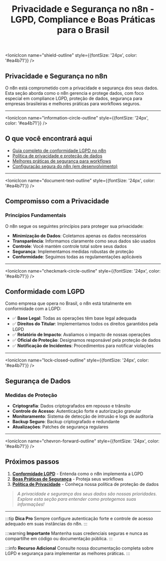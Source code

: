﻿---
sidebar_position: 1
title: Privacidade e Segurança no n8n - LGPD, Compliance e Boas Práticas para o Brasil
description: Aprenda sobre privacidade, segurança de dados, compliance LGPD e melhores práticas para proteger workflows e dados no n8n, com foco no mercado brasileiro.
keywords: [n8n, privacidade, segurança, lgpd, compliance, proteção de dados, segurança de dados n8n, boas práticas de privacidade, workflows seguros, compliance LGPD, segurança workflows n8n]
---

<IonicIcon name="shield-outline" style={{fontSize: '24px', color: '#ea4b71'}} />

## Privacidade e Segurança no n8n

O n8n está comprometido com a privacidade e segurança dos seus dados. Esta seção aborda como o n8n gerencia e protege dados, com foco especial em compliance LGPD, proteção de dados, segurança para empresas brasileiras e melhores práticas para workflows seguros.

---

<IonicIcon name="information-circle-outline" style={{fontSize: '24px', color: '#ea4b71'}} />

## O que você encontrará aqui

- [Guia completo de conformidade LGPD no n8n](./lgpd-compliance)
- [Política de privacidade e proteção de dados](./privacy)
- [Melhores práticas de segurança para workflows](./security-best-practices)
- [Configuração segura do n8n (em desenvolvimento)](./security-configuration)

---

<IonicIcon name="document-text-outline" style={{fontSize: '24px', color: '#ea4b71'}} />

## Compromisso com a Privacidade

### Princípios Fundamentais

O n8n segue os seguintes princípios para proteger sua privacidade:

- **Minimização de Dados**: Coletamos apenas os dados necessários
- **Transparência**: Informamos claramente como seus dados são usados
- **Controle**: Você mantém controle total sobre seus dados
- **Segurança**: Implementamos medidas robustas de proteção
- **Conformidade**: Seguimos todas as regulamentações aplicáveis

---

<IonicIcon name="checkmark-circle-outline" style={{fontSize: '24px', color: '#ea4b71'}} />

## Conformidade com LGPD

Como empresa que opera no Brasil, o n8n está totalmente em conformidade com a LGPD:

- ✅ **Base Legal**: Todas as operações têm base legal adequada
- ✅ **Direitos do Titular**: Implementamos todos os direitos garantidos pela LGPD
- ✅ **Relatório de Impacto**: Avaliamos o impacto de nossas operações
- ✅ **Oficial de Proteção**: Designamos responsável pela proteção de dados
- ✅ **Notificação de Incidentes**: Procedimentos para notificar violações

---

<IonicIcon name="lock-closed-outline" style={{fontSize: '24px', color: '#ea4b71'}} />

## Segurança de Dados

### Medidas de Proteção

- **Criptografia**: Dados criptografados em repouso e trânsito
- **Controle de Acesso**: Autenticação forte e autorização granular
- **Monitoramento**: Sistema de detecção de intrusão e logs de auditoria
- **Backup Seguro**: Backup criptografado e redundante
- **Atualizações**: Patches de segurança regulares

---

<IonicIcon name="chevron-forward-outline" style={{fontSize: '24px', color: '#ea4b71'}} />

## Próximos passos

1. **[Conformidade LGPD](./lgpd-compliance)** - Entenda como o n8n implementa a LGPD
2. **[Boas Práticas de Segurança](./security-best-practices)** - Proteja seus workflows
3. **[Política de Privacidade](./privacy)** - Conheça nossa política de proteção de dados

> *A privacidade e segurança dos seus dados são nossas prioridades. Explore esta seção para entender como protegemos suas informações!*

---

:::tip **Dica Pro**
Sempre configure autenticação forte e controle de acesso adequado em suas instâncias do n8n.
:::

:::warning **Importante**
Mantenha suas credenciais seguras e nunca as compartilhe em código ou documentação pública.
:::

:::info **Recurso Adicional**
Consulte nossa documentação completa sobre LGPD e segurança para implementar as melhores práticas.
:::
